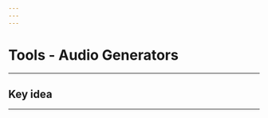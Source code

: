 ```yaml
---
---
---
```


# Tools - Audio Generators

------------------------------------------------------------------------

## Key idea {.unnumbered}

------------------------------------------------------------------------

## 
